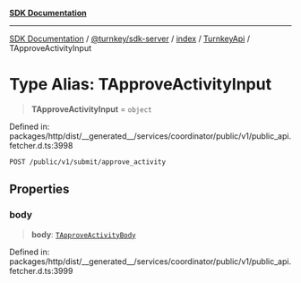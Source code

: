 [**SDK Documentation**](../../../../../../README.mdx)

***

[SDK Documentation](../../../../../../packages.mdx) / [@turnkey/sdk-server](../../../../README.mdx) / [index](../../../README.mdx) / [TurnkeyApi](../README.mdx) / TApproveActivityInput

# Type Alias: TApproveActivityInput

> **TApproveActivityInput** = `object`

Defined in: packages/http/dist/\_\_generated\_\_/services/coordinator/public/v1/public\_api.fetcher.d.ts:3998

`POST /public/v1/submit/approve_activity`

## Properties

### body

> **body**: [`TApproveActivityBody`](TApproveActivityBody.mdx)

Defined in: packages/http/dist/\_\_generated\_\_/services/coordinator/public/v1/public\_api.fetcher.d.ts:3999
